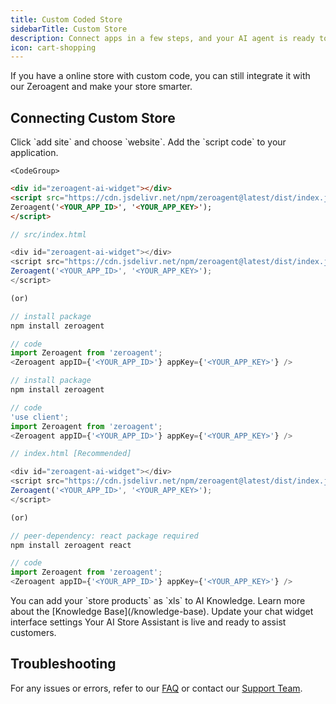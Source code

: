 ```yaml
---
title: Custom Coded Store
sidebarTitle: Custom Store
description: Connect apps in a few steps, and your AI agent is ready to work
icon: cart-shopping
---
```


If you have a online store with custom code, you can still integrate it with our Zeroagent and make your store smarter.

## Connecting Custom Store 

<Steps>
  <Step title="🛠️ Select site">
     Click `add site` and choose `website`. 
  </Step>
  <Step title="🔑 Embed SDK">
    Add the `script code` to your application. 

    <CodeGroup>

```html HTML
<div id="zeroagent-ai-widget"></div>
<script src="https://cdn.jsdelivr.net/npm/zeroagent@latest/dist/index.js" type="module" defer></script>
Zeroagent('<YOUR_APP_ID>', '<YOUR_APP_KEY>');
</script>
```

```js React
// src/index.html

<div id="zeroagent-ai-widget"></div>
<script src="https://cdn.jsdelivr.net/npm/zeroagent@latest/dist/index.js" type="module" defer></script>
Zeroagent('<YOUR_APP_ID>', '<YOUR_APP_KEY>');
</script>

(or)

// install package
npm install zeroagent

// code
import Zeroagent from 'zeroagent';
<Zeroagent appID={'<YOUR_APP_ID>'} appKey={'<YOUR_APP_KEY>'} />
```

```js Next
// install package
npm install zeroagent

// code
'use client';
import Zeroagent from 'zeroagent';
<Zeroagent appID={'<YOUR_APP_ID>'} appKey={'<YOUR_APP_KEY>'} />
```

```js Vue
// index.html [Recommended]

<div id="zeroagent-ai-widget"></div>
<script src="https://cdn.jsdelivr.net/npm/zeroagent@latest/dist/index.js" type="module" defer></script>
Zeroagent('<YOUR_APP_ID>', '<YOUR_APP_KEY>');
</script>

(or)

// peer-dependency: react package required
npm install zeroagent react

// code
import Zeroagent from 'zeroagent';
<Zeroagent appID={'<YOUR_APP_ID>'} appKey={'<YOUR_APP_KEY>'} />
```

</CodeGroup>

  </Step>
  <Step title="🗂️ Knowledge Base"> 
  You can add your `store products` as `xls` to AI Knowledge.

   <Note>
    Learn more about the [Knowledge Base](/knowledge-base).
    </Note>

  </Step>

  <Step title="⚙️ Chat Setting"> 
  Update your chat widget interface settings
  </Step>

   <Step title="✅ AI Store Assistant is Live"> 
  Your AI Store Assistant is live and ready to assist customers.
  </Step>
</Steps>

## Troubleshooting

For any issues or errors, refer to our [FAQ](/materials/change-logs) or contact our [Support Team](mailto:support@zeroagent.io?subject=Feedback).
